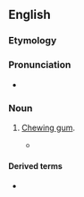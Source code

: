 {{also|Chewie}}
==English==

===Etymology===
{{suffix|en|chew|ie}}

===Pronunciation===
* {{audio|en|EN-AU ck1 chewie.ogg|Audio (AU)}}

===Noun===
{{en-noun}}

# {{lb|en|AU|British|informal}} [[chewing gum|Chewing gum]].
#* {{quote-journal|en|title=Ancient chewie leaves experts gobsmacked.|passage=A 5000-year-old piece of chewing gum &ndash; one of the oldest ever to be discovered &ndash; has been found by a British archaeology student.|work=[[w:Sydney Morning Herald|Sydney Morning Herald]]|date=21 August 2007|url=http://www.smh.com.au/news/world/ancient-chewie-leaves-experts-gobsmacked/2007/08/20/1187462176038.html}}

====Derived terms====
* {{l|en|chewie on ya boot}}